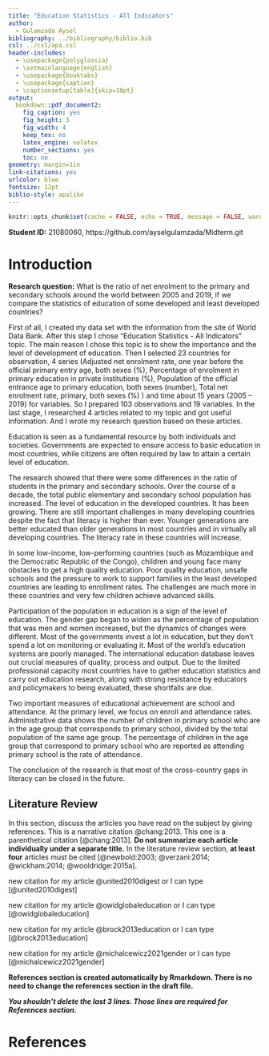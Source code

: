 ```yaml
---
title: "Education Statistics - All Indicators"
author: 
  - Gulamzada Aysel
bibliography: ../bibliography/biblio.bib
csl: ../csl/apa.csl
header-includes:
  - \usepackage{polyglossia}
  - \setmainlanguage{english}
  - \usepackage{booktabs}
  - \usepackage{caption} 
  - \captionsetup[table]{skip=10pt}
output:
  bookdown::pdf_document2:
    fig_caption: yes
    fig_height: 3
    fig_width: 4
    keep_tex: no
    latex_engine: xelatex
    number_sections: yes
    toc: no
geometry: margin=1in
link-citations: yes
urlcolor: blue
fontsize: 12pt
biblio-style: apalike
---
```

```r
knitr::opts_chunk$set(cache = FALSE, echo = TRUE, message = FALSE, warning = FALSE)
```

<!-- ======================================================================= -->
<!-- ============================== FOOTNOTES ============================== -->
<!-- ======================================================================= -->
**Student ID:** 21080060, https://github.com/ayselgulamzada/Midterm.git


# Introduction

**Research question:**
What is the ratio of net enrolment to the primary and secondary schools around the world between 2005 and 2019, if we compare the statistics of education of some developed and least developed countries?  

First of all, I created my data set with the information from the site of World Data Bank. After this step  I chose “Education Statistics - All Indicators” topic. The main reason I chose this topic is to show the importance and the level of development of education. Then I selected 23 countries for observation, 4 series (Adjusted net enrolment rate, one year before the official primary entry age, both sexes (%), Percentage of enrolment in primary education in private institutions (%), Population of the official entrance age to primary education, both sexes (number), Total net enrolment rate, primary, both sexes (%) ) and time about 15 years (2005 – 2019) for variables. So I prepared 103 observations and 19 variables. In the last stage, I researched 4 articles related to my topic and got useful information. And I wrote my research question based on these articles.

Education is seen as a fundamental resource by both individuals and societies. Governments are expected to ensure access to basic education in most countries, while citizens are often required by law to attain a certain level of education.

The research showed that there were some differences in the ratio of students in the primary and secondary schools. Over the course of a decade, the total public elementary and secondary school population has increased. The level of education in the developed countries. It has been growing. There are still important challenges in many developing countries despite the fact that literacy is higher than ever. Younger generations are better educated than older generations in most countries and in virtually all developing countries. The literacy rate in these countries will increase.

In some low-income, low-performing countries (such as Mozambique and the Democratic Republic of the Congo), children and young face many obstacles to get a high quality education. Poor quality education, unsafe schools and the pressure to work to support families in the least developed countries are leading to enrollment rates. The challenges are much more in these countries and very few children achieve advanced skills.

Participation of the population in education is a sign of the level of education. The gender gap began to widen as the percentage of population that was men and women increased, but the dynamics of changes were different. 
Most of the governments invest a lot in education, but they don't spend a lot on monitoring or evaluating it. Most of the world's education systems are poorly managed. The international education database leaves out crucial measures of quality, process and output. Due to the limited professional capacity most countries have to gather education statistics and carry out education research, along with strong resistance by educators and policymakers to being evaluated, these shortfalls are due. 

Two important measures of educational achievement are school and attendance. At the primary level, we focus on enroll and attendance rates. Administrative data shows the number of children in primary school who are in the age group that corresponds to primary school, divided by the total population of the same age group. The percentage of children in the age group that correspond to primary school who are reported as attending primary school is the rate of attendance.

The conclusion of the research is that most of the cross-country gaps in literacy can be closed in the future.


## Literature Review

In this section, discuss the articles you have read on the subject by giving references. This is a narrative citation @chang:2013. This one is a parenthetical citation [@chang:2013]. **Do not summarize each article individually under a separate title.** In the literature review section, **at least four** articles must be cited [@newbold:2003; @verzani:2014; @wickham:2014; @wooldridge:2015a].

new citation for my article @united2010digest or I can type [@united2010digest]

new citation for my article @owidglobaleducation or I can type [@owidglobaleducation]

new citation for my article @brock2013education or I can type [@brock2013education]

new citation for my article @michalcewicz2021gender or I can type [@michalcewicz2021gender]

**References section is created automatically by Rmarkdown. There is no need to change the references section in the draft file.**

**_You shouldn't delete the last 3 lines. Those lines are required for References section._**

\newpage
# References {#references}
<div id="refs"></div>


